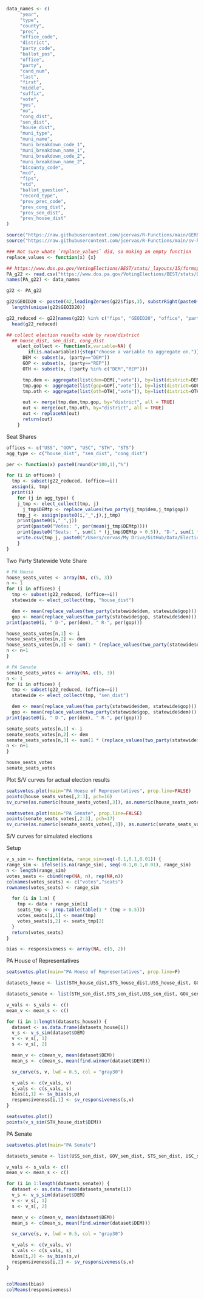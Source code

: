 

```r
data_names <- c(
     "year",
     "type",
     "county",
     "prec",
     "office_code",
     "district",
     "party_code",
     "ballot_pos",
     "office",
     "party",
     "cand_num",
     "last",
     "first",
     "middle",
     "suffix",
     "vote",
     "yes",
     "no",
     "cong_dist",
     "sen_dist",
     "house_dist",
     "muni_type",
     "muni_name",
     "muni_breakdown_code_1",
     "muni_breakdown_name_1",
     "muni_breakdown_code_2",
     "muni_breakdown_name_2",
     "bicounty_code",
     "mcd",
     "fips",
     "vtd",
     "ballot_question",
     "record_type",
     "prev_prec_code",
     "prev_cong_dist",
     "prev_sen_dist",
     "prev_house_dist"
)
```

```r
source("https://raw.githubusercontent.com/jcervas/R-Functions/main/GERRYfunctions.R")
source("https://raw.githubusercontent.com/jcervas/R-Functions/main/sv-hyp.R")

### Not sure whate `replace_values` did, so making an empty function
replace_values <- function(x) {x}
```

```r
## https://www.dos.pa.gov/VotingElections/BEST/stats/_layouts/15/formspubs/formsandpubs.aspx
PA_g22 <- read.csv("https://www.dos.pa.gov/VotingElections/BEST/stats/Documents/ElectionReturns_2022_General_PrecinctReturns.txt", header=FALSE, stringsAsFactors=FALSE)
names(PA_g22) <- data_names
```

```r
g22 <- PA_g22

g22$GEOID20 <- paste0(42,leadingZeroes(g22$fips,3), substrRight(paste0("000000",g22$prec),6))
  length(unique(g22$GEOID20))

g22_reduced <- g22[names(g22) %in% c("fips", "GEOID20", "office", "party", "last", "prec", "cong_dist", "house_dist", "sen_dist", "vote", "muni_name")]
  head(g22_reduced)
```


```r
## collect election results wide by race/district
  ## house_dist, sen_dist, cong_dist
    elect_collect <- function(x,variable=NA) {
        if(is.na(variable)){stop("choose a variable to aggregate on.")}
      DEM <- subset(x, (party=="DEM"))
      GOP <- subset(x, (party=="REP"))
      OTH <- subset(x, (!party %in% c("DEM","REP")))

      tmp.dem <- aggregate(list(dem=DEM[,"vote"]), by=list(district=DEM[,variable]), FUN=sum)
      tmp.gop <- aggregate(list(gop=GOP[,"vote"]), by=list(district=GOP[,variable]), FUN=sum)
      tmp.oth <- aggregate(list(oth=OTH[,"vote"]), by=list(district=OTH[,variable]), FUN=sum)

      out <- merge(tmp.dem,tmp.gop, by="district", all = TRUE)
      out <- merge(out,tmp.oth, by="district", all = TRUE)
      out <- replaceNA(out)
      return(out)
    }
```



Seat Shares
```r
offices <- c("USS", "GOV", "USC", "STH", "STS")
agg_type <- c("house_dist", "sen_dist", "cong_dist")

per <- function(x) paste0(round(x*100,1),"%")

for (i in offices) {
  tmp <- subset(g22_reduced, (office==i))
  assign(i, tmp)
  print(i)
    for (j in agg_type) {
    j_tmp <- elect_collect(tmp, j)
      j_tmp$DEMtp <- replace_values(two_party(j_tmp$dem,j_tmp$gop))
    tmp_j <- assign(paste0(i,"_",j),j_tmp)
    print(paste0(i,"_",j))
    print(paste0("Votes: ", per(mean(j_tmp$DEMtp))))
    print(paste0("Seats: ", sum(1 * (j_tmp$DEMtp > 0.5)), "D-", sum(1 * (j_tmp$DEMtp < 0.5)),"R (", per(mean(1 * (j_tmp$DEMtp > 0.5))),")"))
    write.csv(tmp_j, paste0("/Users/cervas/My Drive/GitHub/Data/Elections/State Legislature/PA/data/",i,"_",j,".csv"), row.names=F)
    }
}

```

Two Party Statewide Vote Share
```r
# PA House
house_seats_votes <- array(NA, c(5, 3))
n <- 1
for (i in offices) {
  tmp <- subset(g22_reduced, (office==i))
  statewide <- elect_collect(tmp, "house_dist")

  dem <- mean(replace_values(two_party(statewide$dem, statewide$gop)))
  gop <- mean(replace_values(two_party(statewide$gop, statewide$dem)))
print(paste0(i, " D-", per(dem), " R-", per(gop)))

house_seats_votes[n,1] <- i
house_seats_votes[n,2] <- dem
house_seats_votes[n,3] <- sum(1 * (replace_values(two_party(statewide$dem, statewide$gop)) > 0.5))/length(two_party(statewide$dem, statewide$gop))
n <- n+1
}

# PA Senate
senate_seats_votes <- array(NA, c(5, 3))
n <- 1
for (i in offices) {
  tmp <- subset(g22_reduced, (office==i))
  statewide <- elect_collect(tmp, "sen_dist")

  dem <- mean(replace_values(two_party(statewide$dem, statewide$gop)))
  gop <- mean(replace_values(two_party(statewide$gop, statewide$dem)))
print(paste0(i, " D-", per(dem), " R-", per(gop)))

senate_seats_votes[n,1] <- i
senate_seats_votes[n,2] <- dem
senate_seats_votes[n,3] <- sum(1 * (replace_values(two_party(statewide$dem, statewide$gop)) > 0.5)/length(two_party(statewide$dem, statewide$gop)))
n <- n+1
}

house_seats_votes
senate_seats_votes

```

Plot S/V curves for actual election results
```r
seatsvotes.plot(main="PA House of Representatives", prop.line=FALSE)
points(house_seats_votes[,2:3], pch=16)
sv_curve(as.numeric(house_seats_votes[,3]), as.numeric(house_seats_votes[,2]), lwd=3, col="gray70")

seatsvotes.plot(main="PA Senate", prop.line=FALSE)
points(senate_seats_votes[,2:3], pch=17)
sv_curve(as.numeric(senate_seats_votes[,3]), as.numeric(senate_seats_votes[,2]), lwd=3, col="gray70")

```


S/V curves for simulated elections

Setup
```r

v_s_sim <- function(data, range_sim=seq(-0.1,0.1,0.01)) {
range_sim <- ifelse(is.na(range_sim), seq(-0.1,0.1,0.01), range_sim)
n <- length(range_sim)
votes_seats <- cbind(rep(NA, n), rep(NA,n))
colnames(votes_seats) <- c("votes","seats")
rownames(votes_seats) <- range_sim

  for (i in 1:n) {
    tmp <- data + range_sim[i]
    seats_tmp <- prop.table(table(1 * (tmp > 0.5)))
    votes_seats[i,1] <- mean(tmp)
    votes_seats[i,2] <- seats_tmp[2]
  }
  return(votes_seats)
}

bias <- responsiveness <- array(NA, c(5, 2))

```

PA House of Representatives
```r
seatsvotes.plot(main="PA House of Representatives", prop.line=F)

datasets_house <- list(STH_house_dist,STS_house_dist,USS_house_dist, GOV_house_dist, USC_house_dist)

datasets_senate <- list(STH_sen_dist,STS_sen_dist,USS_sen_dist, GOV_sen_dist, USC_sen_dist)

v_vals <- s_vals <- c()
mean_v <- mean_s <- c()

for (i in 1:length(datasets_house)) {
  dataset <- as.data.frame(datasets_house[i])
  v_s <- v_s_sim(dataset$DEM)
  v <- v_s[, 1]
  s <- v_s[, 2]

  mean_v <- c(mean_v, mean(dataset$DEM))
  mean_s <- c(mean_s, mean(find.winner(dataset$DEM)))

  sv_curve(s, v, lwd = 0.5, col = "gray30")

  v_vals <- c(v_vals, v)
  s_vals <- c(s_vals, s)
  bias[i,1] <- sv_bias(s,v)
  responsiveness[i,1] <- sv_responsiveness(s,v)
}

seatsvotes.plot()
points(v_s_sim(STH_house_dist$DEM))

```

PA Senate
```r
seatsvotes.plot(main="PA Senate")

datasets_senate <- list(USS_sen_dist, GOV_sen_dist, STS_sen_dist, USC_sen_dist, STH_sen_dist)

v_vals <- s_vals <- c()
mean_v <- mean_s <- c()

for (i in 1:length(datasets_senate)) {
  dataset <- as.data.frame(datasets_senate[i])
  v_s <- v_s_sim(dataset$DEM)
  v <- v_s[, 1]
  s <- v_s[, 2]

  mean_v <- c(mean_v, mean(dataset$DEM))
  mean_s <- c(mean_s, mean(find.winner(dataset$DEM)))

  sv_curve(s, v, lwd = 0.5, col = "gray30")

  v_vals <- c(v_vals, v)
  s_vals <- c(s_vals, s)
  bias[i,2] <- sv_bias(s,v)
  responsiveness[i,2] <- sv_responsiveness(s,v)
}


colMeans(bias)
colMeans(responsiveness)

```





